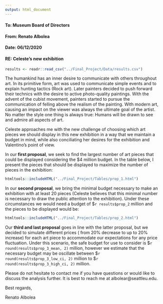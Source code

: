 ```yaml
---
output: html_document
---
```

#### **To: Museum Board of Directors**  
  
#### **From: Renato Albolea**  
  
#### **Date: 06/12/2020**   
  
#### **RE: Celeste's new exhibition**

```r
results <- readr::read_csv("../Final_Project/Data/results.csv")
```


The humankind has an inner desire to communicate with others throughout art. In its primitive form, art was used to communicate simple events and to explain hunting tactics (Rock art). Later painters decided to push forward their technics with the desire to active photo-quality paintings. With the advent of the cubist movement, painters started to pursue the communication of felling above the realism of the painting. With modern art, causing an impact on the viewer was always the ultimate goal of the artist. No matter the style one thing is always true: Humans will be drawn to see and admire all aspects of art.  

Celeste approaches me with the new challenge of choosing which art pieces we should display in this new exhibition in a way that we maintain a budget in mind, while also conciliating her desires for the exhibition and Valentino's point of view.  

In our __first proposal__, we seek to find the largest number of art pieces that could be displayed considering the $4 million budget. In the table below, I present the pieces that should be displayed to maximize the number of pieces in the exhibition:  

```r
htmltools::includeHTML("../Final_Project/Tables/prop_1.html")
```


In our __second proposal__, we bring the minimal budget necessary to make an exhibition with at least 20 pieces (Celeste believes that this minimal number is necessary to draw the public attention to the exhibition). Under these circumstances we would need a budget of \$`r results$prop_2` million and the pieces to be displayed would be:  

```r
htmltools::includeHTML("../Final_Project/Tables/prop_2.html")
```

Our __third and last proposal__ goes in line with the latter proposal, but we decided to simulate different prices ( from 20% decrease to up to 20% increase) for each art piece to accommodate our expectations for any price fluctuation. Under this scenario, the safe budget for use to consider is \$`r round(results$prop_3_mean, 2)` million, however we estimate that the necessary budget may be oscillate between \$`r round(results$prop_3_low_ci, 2)` million to \$`r round(results$prop_3_high_ci, 2)` million.  


Please do not hesitate to contact me if you have questions or would like to discuss the analysis further. It is best to reach me at albolear@seattleu.edu.

Best regards,

Renato Albolea